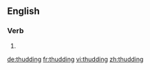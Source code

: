 ==English==

===Verb===
{{head|en}}

# {{present participle of|thud}}

[[de:thudding]]
[[fr:thudding]]
[[vi:thudding]]
[[zh:thudding]]